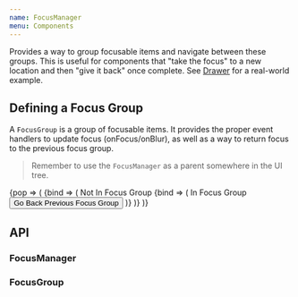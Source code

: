 ```yaml
---
name: FocusManager
menu: Components
---
```



Provides a way to group focusable items and navigate between these groups. This is useful for components that "take the focus" to a new location and then "give it back" once complete. See [Drawer](/components/Drawer#focus) for a real-world example.

## Defining a Focus Group

A `FocusGroup` is a group of focusable items. It provides the proper event handlers to update focus (onFocus/onBlur), as well as a way to return focus to the previous focus group.

> Remember to use the `FocusManager` as a parent somewhere in the UI tree.

<Playground>
  <FocusManager>
    {pop => (
      <FocusGroup>
        {bind => (
          <Fragment>
            Not In Focus Group
            <TextField focused {...bind} />
            <FocusGroup>
              {bind => (
                <Border>
                  In Focus Group
                  <SpacedGroup>
                    <TextField {...bind} />
                    <TextField {...bind} />
                    <TextField {...bind} />
                    <Button onClick={pop}>Go Back Previous Focus Group</Button>
                  </SpacedGroup>
                </Border>
              )}
            </FocusGroup>
          </Fragment>
        )}
      </FocusGroup>
    )}
  </FocusManager>
</Playground>

## API

### FocusManager

<PropsTable of={FocusManager} />

### FocusGroup

<PropsTable of={FocusGroup} />
